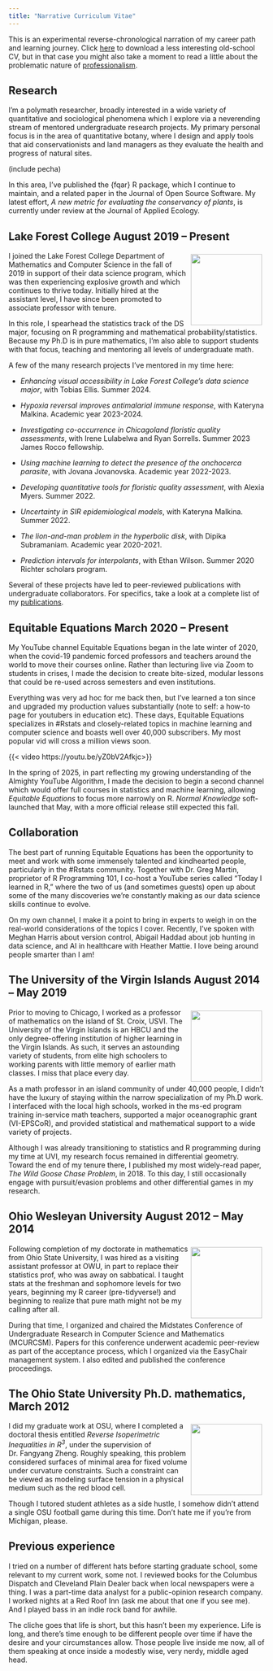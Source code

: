 ```yaml
---
title: "Narrative Curriculum Vitae"
---
```


This is an experimental reverse-chronological narration of my career path and learning journey. Click [here](/cv/Gard-CV-2024.pdf) to download a less interesting old-school CV, but in that case you might also take a moment to read a little about the problematic nature of [professionalism](https://ssir.org/articles/entry/the_bias_of_professionalism_standards).

## Research 

I'm a polymath researcher, broadly interested in a wide variety of quantitative and sociological phenomena which I explore via a neverending stream of mentored undergraduate research projects. My primary personal focus is in the area of quantitative botany, where I design and apply tools that aid conservationists and land managers as they evaluate the health and progress of natural sites. 

(include pecha)

In this area, I've published the {fqar} R package, which I continue to maintain, and a related paper in the Journal of Open Source Software. My latest effort, *A new metric for evaluating the conservancy of plants*, is currently under review at the Journal of Applied Ecology.

## Lake Forest College [August 2019 -- Present]{.cv-date}

![](assets/lfc_logo2.jpg){style="float: right; margin: 5px;" width=140}


I joined the Lake Forest College Department of Mathematics and Computer Science in the fall of 2019 in support of their data science program, which was then experiencing explosive growth and which continues to thrive today. Initially hired at the assistant level, I have since been promoted to associate professor with tenure. 

In this role, I spearhead the statistics track of the DS major, focusing on R programming and mathematical probability/statistics. Because my Ph.D is in pure mathematics, I'm also able to support students with that focus, teaching and mentoring all levels of undergraduate math.

A few of the many research projects I've mentored in my time here:

* _Enhancing visual accessibility in Lake Forest College's data science major_, with Tobias Ellis. Summer 2024.

* _Hypoxia reversal improves antimalarial immune response_, with Kateryna Malkina. Academic year 2023-2024.

* _Investigating co-occurrence in Chicagoland floristic quality assessments_, with Irene Lulabelwa and Ryan Sorrells. Summer 2023 James Rocco fellowship.

* _Using machine learning to detect the presence of the onchocerca parasite_, with Jovana Jovanovska. Academic year 2022-2023.

* _Developing quantitative tools for floristic quality assessment_, with Alexia Myers. Summer 2022.

* _Uncertainty in SIR epidemiological models_, with Kateryna Malkina. Summer 2022.

* _The lion-and-man problem in the hyperbolic disk_, with Dipika Subramaniam. Academic year 2020-2021. 

* _Prediction intervals for interpolants_, with Ethan Wilson. Summer 2020 Richter scholars program.

Several of these projects have led to peer-reviewed publications with undergraduate collaborators. For specifics, take a look at a complete list of my [publications](pubs.qmd).

## Equitable Equations [March 2020 -- Present]{.cv-date}

My YouTube channel Equitable Equations began in the late winter of 2020, when the covid-19 pandemic forced professors and teachers around the world to move their courses online. Rather than lecturing live via Zoom to students in crises, I made the decision to create bite-sized, modular lessons that could be re-used across semesters and even institutions. 

Everything was very ad hoc for me back then, but I've learned a ton since and upgraded my production values substantially (note to self: a how-to page for youtubers in education etc). These days, Equitable Equations specializes in #Rstats and closely-related topics in machine learning and computer science and boasts well over 40,000 subscribers. My most popular vid will cross a million views soon. 

{{< video https://youtu.be/yZ0bV2Afkjc>}}

In the spring of 2025, in part reflecting my growing understanding of the Almighty YouTube Algorithm, I made the decision to begin a second channel which would offer full courses in statistics and machine learning, allowing *Equitable Equations* to focus more narrowly on R. *Normal Knowledge* soft-launched that May, with a more official release still expected this fall. 

## Collaboration []{.cv-date}

The best part of running Equitable Equations has been the opportunity to meet and work with some immensely talented and kindhearted people, particularly in the #Rstats community. Together with Dr. Greg Martin, proprietor of R Programming 101, I co-host a YouTube series called "Today I learned in R," where the two of us (and sometimes guests) open up about some of the many discoveries we're constantly making as our data science skills continue to evolve. 

On my own channel, I make it a point to bring in experts to weigh in on the real-world considerations of the topics I cover. Recently, I've spoken with Meghan Harris about version control, Abigail Haddad about job hunting in data science, and AI in healthcare with Heather Mattie. I love being around people smarter than I am!

## The University of the Virgin Islands [August 2014 -- May 2019]{.cv-date}

![](assets/uvi_logo2.jpg){style="float: right; margin: 5px;" width=140}


Prior to moving to Chicago, I worked as a professor of mathematics on the island of St. Croix, USVI. The University of the Virgin Islands is an HBCU and the only degree-offering institution of higher learning in the Virgin Islands. As such, it serves an astounding variety of students, from elite high schoolers to working parents with little memory of earlier math classes. I miss that place every day. 

As a math professor in an island community of under 40,000 people, I didn't have the luxury of staying within the narrow specialization of my Ph.D work. I interfaced with the local high schools, worked in the ms-ed program training in-service math teachers, supported a major oceanographic grant (VI-EPSCoR), and provided statistical and mathematical support to a wide variety of projects. 

Although I was already transitioning to statistics and R programming during my time at UVI, my research focus remained in differential geometry. Toward the end of my tenure there, I published my most widely-read paper, *The Wild Goose Chase Problem*, in 2018. To this day, I still occasionally engage with pursuit/evasion problems and other differential games in my research.

## Ohio Wesleyan University [August 2012 -- May 2014]{.cv-date}

![](assets/owu_logo.png){style="float: right; margin: 5px;" width=140}

Following completion of my doctorate in mathematics from Ohio State University, I was hired as a visiting assistant professor at OWU, in part to replace their statistics prof, who was away on sabbatical. I taught stats at the freshman and sophomore levels for two years, beginning my R career (pre-tidyverse!) and beginning to realize that pure math might not be my calling after all.

During that time, I organized and chaired the Midstates Conference of Undergraduate Research in Computer Science and Mathematics (MCURCSM). Papers for this conference underwent academic peer-review as part of the acceptance process, which I organized via the EasyChair management system. I also edited and published the conference proceedings.

## The Ohio State University [Ph.D. mathematics, March 2012]{.cv-date}

![](assets/osu_logo.png){style="float: right; margin: 5px;" width=140}
I did my graduate work at OSU, where I completed a doctoral thesis entitled *Reverse Isoperimetric Inequalities in $R^3$*, under the supervision of Dr. Fangyang Zheng. Roughly speaking, this problem considered surfaces of minimal area for fixed volume under curvature constraints. Such a constraint can be viewed as modeling surface tension in a physical medium such as the red blood cell. 

Though I tutored student athletes as a side hustle, I somehow didn't attend a single OSU football game during this time. Don't hate me if you're from Michigan, please.

## Previous experience []{.cv-date}

I tried on a number of different hats before starting graduate school, some relevant to my current work, some not. I reviewed books for the Columbus Dispatch and Cleveland Plain Dealer back when local newspapers were a thing. I was a part-time data analyst for a public-opinion research company. I worked nights at a Red Roof Inn (ask me about that one if you see me). And I played bass in an indie rock band for awhile. 

The cliche goes that life is short, but this hasn't been my experience. Life is long, and there's time enough to be different people over time if have the desire and your circumstances allow. Those people live inside me now, all of them speaking at once inside a modestly wise, very nerdy, middle aged head. 






